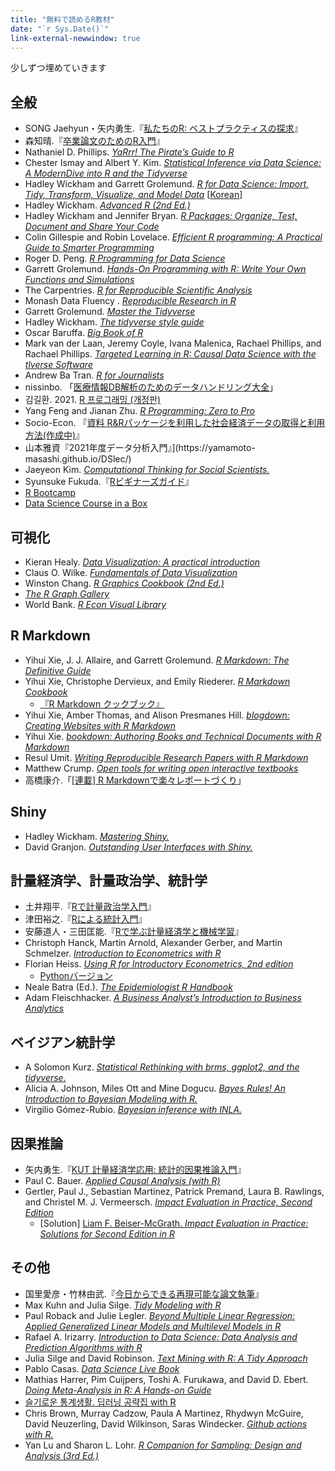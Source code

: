 ```yaml
---
title: "無料で読めるR教材"
date: "`r Sys.Date()`"
link-external-newwindow: true
---
```


少しずつ埋めていきます

## 全般

* SONG Jaehyun・矢内勇生.『[私たちのR: ベストプラクティスの探求](https://www.jaysong.net/rbook)』
* 森知晴.『[卒業論文のためのR入門](https://tomoecon.github.io/R_for_graduate_thesis/)』
* Nathaniel D. Phillips. [*YaRrr! The Pirate’s Guide to R*](https://bookdown.org/ndphillips/YaRrr/)
* Chester Ismay and Albert Y. Kim. [*Statistical Inference via Data Science: A ModernDive into R and the Tidyverse*](https://moderndive.com/)
* Hadley Wickham and Garrett Grolemund. [*R for Data Science: Import, Tidy, Transform, Visualize, and Model Data*](https://r4ds.had.co.nz/) [[Korean](https://sulgik.github.io/r4ds/)]
* Hadley Wickham. [*Advanced R (2nd Ed.)*](https://adv-r.hadley.nz/)
* Hadley Wickham and Jennifer Bryan. [*R Packages: Organize, Test, Document and Share Your Code*](https://r-pkgs.org/)
* Colin Gillespie and Robin Lovelace. [*Efficient R programming: A Practical Guide to Smarter Programming*](https://csgillespie.github.io/efficientR/)
* Roger D. Peng. [*R Programming for Data Science*](https://bookdown.org/rdpeng/rprogdatascience/)
* Garrett Grolemund. [*Hands-On Programming with R: Write Your Own Functions and Simulations*](https://rstudio-education.github.io/hopr/)
* The Carpentries. [*R for Reproducible Scientific Analysis*](https://swcarpentry-ja.github.io/r-novice-gapminder/ja/)
* Monash Data Fluency . [*Reproducible Research in R*](https://monashdatafluency.github.io/r-rep-res/)
* Garrett Grolemund. [*Master the Tidyverse*](https://github.com/rstudio-education/master-the-tidyverse)
* Hadley Wickham. [*The tidyverse style guide*](https://style.tidyverse.org/)
* Oscar Baruffa. [*Big Book of R*](https://www.bigbookofr.com/)
* Mark van der Laan, Jeremy Coyle, Ivana Malenica, Rachael Phillips, and Rachael Phillips. [*Targeted Learning in R: Causal Data Science with the tlverse Software *](https://tlverse.org/tlverse-handbook/index.html)
* Andrew Ba Tran. [*R for Journalists*](https://learn.r-journalism.com/en/)
* nissinbo. 「[医療情報DB解析のためのデータハンドリング大全](https://nissinbo.github.io/medical_database_RBook/)」
* 김길환. 2021. [R 프로그래밍 (개정판)](https://kilhwan.github.io/rprogramming/)
* Yang Feng and Jianan Zhu. [*R Programming: Zero to Pro*](https://r02pro.github.io/)
* Socio-Econ. 『[資料 R&Rパッケージを利用した社会経済データの取得と利用方法(作成中)](https://toad-office.github.io/socio-econ/)』
* 山本雅資『2021年度データ分析入門』](https://yamamoto-masashi.github.io/DSlec/)
* Jaeyeon Kim. [*Computational Thinking for Social Scientists.*](https://jaeyk.github.io/PS239T/)
* Syunsuke Fukuda.『[Rビギナーズガイド](https://syunsuke.github.io/r_beginners_guide/)』
* [R Bootcamp](https://r-bootcamp.netlify.app/)
* [Data Science Course in a Box](https://datasciencebox.org/)

## 可視化

* Kieran Healy. [*Data Visualization: A practical introduction*](https://socviz.co/)
* Claus O. Wilke. [*Fundamentals of Data Visualization*](https://clauswilke.com/dataviz/)
* Winston Chang. [*R Graphics Cookbook (2nd Ed.)*](https://r-graphics.org/)
* [*The R Graph Gallery*](https://www.r-graph-gallery.com/)
* World Bank. [*R Econ Visual Library*](https://worldbank.github.io/r-econ-visual-library/index.html)

## R Markdown

* Yihui Xie, J. J. Allaire, and Garrett Grolemund. [*R Markdown: The Definitive Guide*](https://bookdown.org/yihui/rmarkdown/)
* Yihui Xie, Christophe Dervieux, and Emily Riederer. [*R Markdown Cookbook*](https://bookdown.org/yihui/rmarkdown-cookbook/)
   * [『R Markdown クックブック』](https://gedevan-aleksizde.github.io/rmarkdown-cookbook/)
* Yihui Xie, Amber Thomas, and Alison Presmanes Hill. [*blogdown: Creating Websites with R Markdown*](https://bookdown.org/yihui/blogdown/)
* Yihui Xie. [*bookdown: Authoring Books and Technical Documents with R Markdown*](https://bookdown.org/yihui/bookdown/)
* Resul Umit. [*Writing Reproducible Research Papers with R Markdown*](https://github.com/resulumit/rmd_workshop)
* Matthew Crump. [*Open tools for writing open interactive textbooks*](https://crumplab.github.io/OER_bookdown/)
* 高橋康介.「[[連載] R Markdownで楽々レポートづくり](https://gihyo.jp/admin/serial/01/r-markdown)」

## Shiny

* Hadley Wickham. [*Mastering Shiny.*](https://mastering-shiny.org/)
* David Granjon. [*Outstanding User Interfaces with Shiny.*](https://unleash-shiny.rinterface.com/)

## 計量経済学、計量政治学、統計学

* 土井翔平.『[Rで計量政治学入門](https://shohei-doi.github.io/quant_polisci/)』
* 津田裕之.『[Rによる統計入門](https://htsuda.net/stats/)』
* 安藤道人・三田匡能.『[Rで学ぶ計量経済学と機械学習](https://michihito-ando.github.io/econome_ml_with_R/)』
* Christoph Hanck, Martin Arnold, Alexander Gerber, and Martin Schmelzer. [*Introduction to Econometrics with R*](https://www.econometrics-with-r.org/)
* Florian Heiss. [*Using R for Introductory Econometrics, 2nd edition*](http://www.urfie.net/read/index.html)
   * [Pythonバージョン](http://www.upfie.net/read/index.html)
* Neale Batra (Ed.). [*The Epidemiologist R Handbook*](https://epirhandbook.com/)
* Adam Fleischhacker. [*A Business Analyst's Introduction to Business Analytics*](https://www.causact.com/)

## ベイジアン統計学

* A Solomon Kurz. [*Statistical Rethinking with brms, ggplot2, and the tidyverse.*](https://bookdown.org/ajkurz/Statistical_Rethinking_recoded/)
* Alicia A. Johnson, Miles Ott and Mine Dogucu. [*Bayes Rules! An Introduction to Bayesian Modeling with R.*](https://www.bayesrulesbook.com/)
* Virgilio Gómez-Rubio. [*Bayesian inference with INLA.*](https://becarioprecario.bitbucket.io/inla-gitbook/index.html)

## 因果推論

* 矢内勇生.『[KUT 計量経済学応用: 統計的因果推論入門](https://yukiyanai.github.io/econometrics2/)』
* Paul C. Bauer. [*Applied Causal Analysis (with R)*](https://bookdown.org/paul/applied-causal-analysis/)
* Gertler, Paul J., Sebastian Martinez, Patrick Premand, Laura B. Rawlings, and Christel M. J. Vermeersch. [*Impact Evaluation in Practice, Second Edition*](https://openknowledge.worldbank.org/handle/10986/25030)
   * [Solution] [Liam F. Beiser-McGrath. *Impact Evaluation in Practice: Solutions for Second Edition in R*](https://lfbeisermcgrath.github.io/rimpactevaluation/)

## その他

* 国里愛彦・竹林由武.『[今日からできる再現可能な論文執筆](https://ykunisato.github.io/jpa2020-tws-002/)』
* Max Kuhn and Julia Silge. [*Tidy Modeling with R*](https://www.tmwr.org/)
* Paul Roback and Julie Legler. [*Beyond Multiple Linear Regression: Applied Generalized Linear Models and Multilevel Models in R*](https://bookdown.org/roback/bookdown-BeyondMLR/)
* Rafael A. Irizarry. [*Introduction to Data Science: Data Analysis and Prediction Algorithms with R*](https://rafalab.github.io/dsbook/)
* Julia Silge and David Robinson. [*Text Mining with R: A Tidy Approach*](https://www.tidytextmining.com/)
* Pablo Casas. [*Data Science Live Book*](https://livebook.datascienceheroes.com/)
* Mathias Harrer, Pim Cuijpers, Toshi A. Furukawa, and David D. Ebert. [*Doing Meta-Analysis in R: A Hands-on Guide*](https://bookdown.org/MathiasHarrer/Doing_Meta_Analysis_in_R/)
* [슬기로운 통계생활. 딥러닝 공략집 with R](https://statisticsplaybook.github.io/deeplearning-playbook/)
* Chris Brown, Murray Cadzow, Paula A Martinez, Rhydwyn McGuire, David Neuzerling, David Wilkinson, Saras Windecker. [*Github actions with R.*](https://orchid00.github.io/actions_sandbox/)
* Yan Lu and Sharon L. Lohr. [*R Companion for Sampling: Design and Analysis (3rd Ed.)*](https://www.sharonlohr.com/sampling-design-and-analysis-3e)